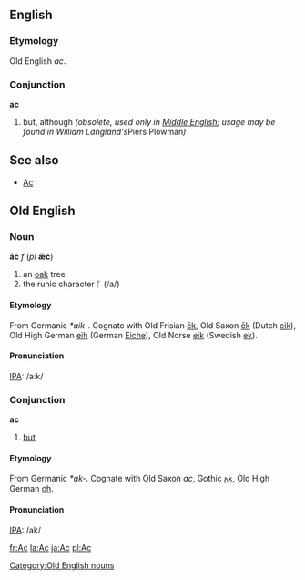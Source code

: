 ==English==
===Etymology===
Old English ''ac''.

===Conjunction===
'''ac'''
#but, although ''(obsolete, used only in [[Middle English]]; usage may be found in William Langland's ''Piers Plowman'')'' 

== See also ==
*[[Ac]]



==Old English==
===Noun===
'''āc''' ''f'' (''pl'' '''ǣċ''')
# an [[oak]] tree
# the runic character ᚪ (/a/)

====Etymology====
From Germanic ''*aik-''.  Cognate with Old Frisian [[ek|ēk]], Old Saxon [[ek|ēk]] (Dutch [[eik]]), Old High German [[eih]] (German [[Eiche]]), Old Norse [[eik]] (Swedish [[ek]]).

====Pronunciation====
[[IPA]]: /a:k/

[[Category:Old English nouns]]

===Conjunction===
'''ac'''
# [[but]]

====Etymology====
From Germanic ''*ak-''.  Cognate with Old Saxon ''ac'', Gothic [[𐌰𐌺]], Old High German [[oh]].

====Pronunciation====
[[IPA]]: /ak/


[[fr:Ac]]
[[la:Ac]]
[[ja:Ac]]
[[pl:Ac]]